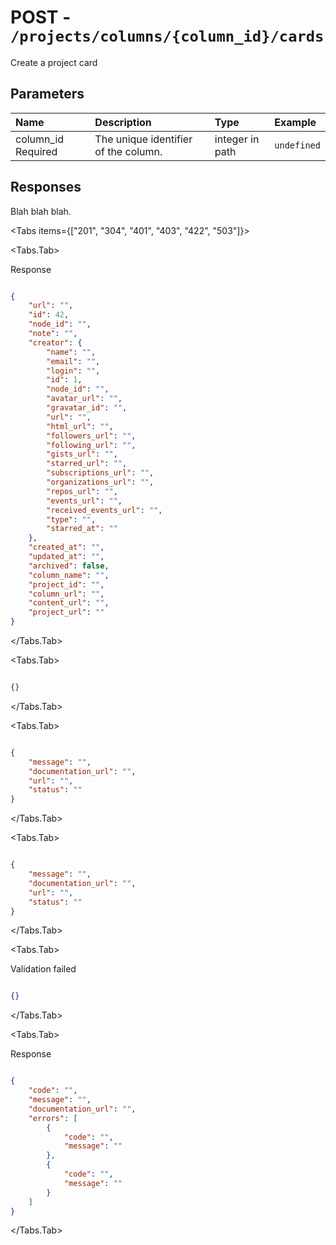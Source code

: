 
# POST - `/projects/columns/{column_id}/cards`

Create a project card

## Parameters

| Name | Description | Type | Example |
| :---- | :---- | :---- | :---- |
| column_id <span class="bg-blue-100 text-blue-800 text-xs font-medium me-2 px-2.5 py-0.5 rounded dark:bg-blue-900 dark:text-blue-300">Required</span> | The unique identifier of the column. | integer in path | `undefined` |

## Responses

Blah blah blah.

<Tabs items={["201", "304", "401", "403", "422", "503"]}>

<Tabs.Tab>

Response

```json

{
    "url": "",
    "id": 42,
    "node_id": "",
    "note": "",
    "creator": {
        "name": "",
        "email": "",
        "login": "",
        "id": 1,
        "node_id": "",
        "avatar_url": "",
        "gravatar_id": "",
        "url": "",
        "html_url": "",
        "followers_url": "",
        "following_url": "",
        "gists_url": "",
        "starred_url": "",
        "subscriptions_url": "",
        "organizations_url": "",
        "repos_url": "",
        "events_url": "",
        "received_events_url": "",
        "type": "",
        "starred_at": ""
    },
    "created_at": "",
    "updated_at": "",
    "archived": false,
    "column_name": "",
    "project_id": "",
    "column_url": "",
    "content_url": "",
    "project_url": ""
}

```

</Tabs.Tab>

<Tabs.Tab>



```json

{}

```

</Tabs.Tab>

<Tabs.Tab>



```json

{
    "message": "",
    "documentation_url": "",
    "url": "",
    "status": ""
}

```

</Tabs.Tab>

<Tabs.Tab>



```json

{
    "message": "",
    "documentation_url": "",
    "url": "",
    "status": ""
}

```

</Tabs.Tab>

<Tabs.Tab>

Validation failed

```json

{}

```

</Tabs.Tab>

<Tabs.Tab>

Response

```json

{
    "code": "",
    "message": "",
    "documentation_url": "",
    "errors": [
        {
            "code": "",
            "message": ""
        },
        {
            "code": "",
            "message": ""
        }
    ]
}

```

</Tabs.Tab>

</Tabs>